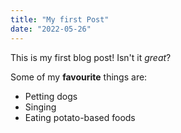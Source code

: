 ```yaml
---
title: "My first Post"
date: "2022-05-26"
---
```


This is my first blog post! Isn't it _great_?

Some of my **favourite** things are:

- Petting dogs
- Singing
- Eating potato-based foods
